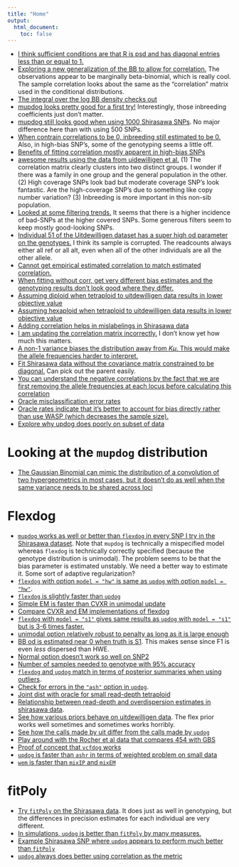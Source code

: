 ```yaml
---
title: "Home"
output:
  html_document:
    toc: false
---
```


* [I think sufficient conditions are that R is psd and has diagonal entries less than or equal to 1.](check_0_1.html)
* [Exploring a new generalization of the BB to allow for correlation.](explore_mbb.html) The observations appear to be marginally beta-binomial, which is really cool. The sample correlation looks about the same as the "correlation" matrix used in the conditional distributions. 
* [The integral over the log BB density checks out](check_bb_integral.html)
* [mupdog looks pretty good for a first try!](try_mupdog_1.html) Interestingly, those inbreeding coefficients just don't matter.
* [mupdog still looks good when using 1000 Shirasawa SNPs](try_mupdog_1000.html). No major difference here than with using 500 SNPs.
* [When contrain correlations to be 0, inbreeding still estimated to be 0.](no_cor.html) Also, in high-bias SNP's, some of the genotyping seems a little off.
* [Benefits of fitting correlation mostly apparent in high-bias SNPs](compare_cor_nocor.html)
* [awesome results using the data from uidewilligen et al.](uitdewilligen.html) (1) The correlation matrix clearly clusters into two distinct groups. I wonder if there was a family in one group and the general population in the other. (2) High coverage SNPs look bad but moderate coverage SNP's look fantastic. Are the high-coverage SNP's due to something like copy number variation? (3) Inbreeding is more important in this non-sib population.
* [Looked at some filtering trends.](depth.html) It seems that there is a higher incidence of bad-SNPs at the higher covered SNPs. Some generous filters seem to keep mostly good-looking SNPs.
* [Individual 51 of the Uitdewilligen dataset has a super high od parameter on the genotypes.](weird_ind.html) I think its sample is corrupted. The readcounts always either all ref or all alt, even when all of the other individuals are all the other allele.
* [Cannot get empirical estimated correlation to match estimated correlation.](uit_corr.html)
* [When fitting without corr, get very different bias estimates and the genotyping results don't look good where they differ.](uitdewilligen_nocorr.html)
* [Assuming diploid when tetraploid to uitdewilligen data results in lower objective value](uitdewilligen_k2.html)
* [Assuming hexaploid when tetraploid to uitdewilligen data results in lower objective value](uitdewilligen_k6.html)
* [Adding correlation helps in mislabelings in Shirasawa data](shir_fix_corr.html)
* [I am updating the correlation matrix incorrectly.](corr_mle.html) I don't know yet how much this matters.
* [A non-1 variance biases the distribution away from $K\mu$. This would make the allele frequencies harder to interpret.](normal_bb.html)
* [Fit Shirasawa data without the covariance matrix constrained to be diagonal.](shirasawa_nodiag_constraint.html) Can pick out the parent easily.
* [You can understand the negative correlations by the fact that we are first removing the allele frequencies at each locus before calculating this correlation](shir_corr.html)
* [Oracle misclassification error rates](oracle_miss.html)
* [Oracle rates indicate that it's better to account for bias directly rather than use WASP (which decreases the sample size).](bias_or_remove.html)
* [Explore why updog does poorly on subset of data](why_does_updog_do_poorly.html)

# Looking at the `mupdog` distribution
* [The Gaussian Binomial can mimic the distribution of a convolution of two hypergeometrics in most cases, but it doesn't do as well when the same variance needs to be shared across loci](kl_div.html)

# Flexdog
* [`mupdog` works as well or better than `flexdog` in every SNP I try in the Shirasawa dataset](flexdog_try1.html). Note that `mupdog` is technically a mispecified model whereas `flexdog` is technically correctly specified (because the genotype distribution is unimodal). The problem seems to be that the bias parameter is estimated unstably. We need a better way to estimate it. Some sort of adaptive regularization?
* [`flexdog` with option `model = "hw"` is same as `updog` with option `model = "hw"`](flexdog_v_updog.html).
* [`flexdog` is slightly faster than `updog`](flex_v_up_speed.html)
* [Simple EM is faster than CVXR in unimodal update](compare_ash_cvxr.html)
* [Compare CVXR and EM implementations of flexdog](flexdog_try2.html)
* [`flexdog` with `model = "s1"` gives same results as `updog` with `model = "s1"` but is 3-6 times faster.](flexdog_v_updog_f1.html)
* [unimodal option relatively robust to penalty as long as it is large enough](ashpen.html)
* [BB od is estimated near 0 when truth is S1](try_bb_option_flexdog.html). This makes sense since F1 is even *less* dispersed than HWE.
* [Normal option doesn't work so well on SNP2](norm_flex.html)
* [Number of samples needed to genotype with 95\% accuracy](oracle_fig.html)
* [`flexdog` and `updog` match in terms of posterior summaries when using outliers](out_compare.html).
* [Check for errors in the `"ash"` option in `updog`](check_for_ash_updog_err.html).
* [Joint dist with oracle for small read-depth tetraploid](oracle_tetra_joint.html)
* [Relationship between read-depth and overdispersion estimates in shirasawa data](od_vs_rd.html).
* [See how various priors behave on uitdewilligen data](play_uit.html). The flex prior works well sometimes and sometimes works horribly.
* [See how the calls made by uit differ from the calls made by `updog`](uit_compare_variants.html)
* [Play around with the Rocher et al data that compares 454 with GBS](rocher_play.html)
* [Proof of concept that `vcfdog` works](vcfdog_test.html)
* [`updog` is faster than `ashr` in terms of weighted problem on small data](cvs_vs_em.html)
* [`wem` is faster than `mixIP` and `mixEM`](cvx_vs_em2.html)

# fitPoly
* [Try `fitPoly` on the Shirasawa data](fit_poly_shir.html). It does just as well in genotyping, but the differences in precision estimates for each individual are very different.
* [In simulations, `updog` is better than `fitPoly` by many measures.](fitPoly_sim_play.html)
* [Example Shirasawa SNP where `updog` appears to perform much better than `fitPoly`](fitPoly_on_shir.html)
* [`updog` always does better using correlation as the metric](fitPoly_cor.html)

